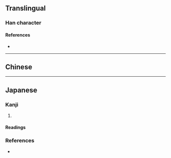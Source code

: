 {{character info/new}}
==Translingual==

===Han character===
{{Han char|rn=75|rad=木|as=13|sn=17|four=|canj=DFFR,XDFFR|ids=⿰木煔}}

====References====
* {{Han ref|kx=0556.110|dkj=15643|dj=0945.290|hdz=21305.080|uh=6A86}}

----

==Chinese==
{{zh-see|杉|v}}

----

==Japanese==

===Kanji===
{{ja-kanji|grade=|rs=木13}}

# {{alternative form of|ja|杉}}

====Readings====
{{ja-readings
|goon=せん
|kanon=さん
|kun=すぎ}}

===References===
* {{R:Koseki Moji|177410}}